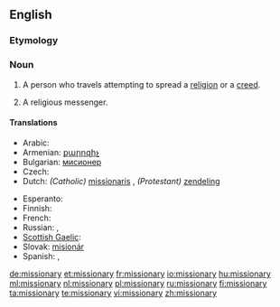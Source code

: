 {{wikipedia}}
==English==

===Etymology===
{{suffix|mission|ary}}

===Noun===
{{en-noun|missionar|ies}}

# A person who travels attempting to spread a [[religion]] or a [[creed]].
# {{pejorative}} A religious messenger.

====Translations====
{{trans-top|person traveling to spread a religion}}
* Arabic: {{t|ar|مبشر|m|tr=mubashshir|sc=Arab}}
* Armenian: [[քարոզիչ]]
* Bulgarian: [[мисионер]] {{m}}
* Czech: {{t-|cs|misionář|m}}
* Dutch: ''(Catholic)'' [[missionaris]] {{m}}, ''(Protestant)'' [[zendeling]] {{m}}
{{trans-mid}}
* Esperanto: {{t-|eo|misiisto|xs=Esperanto}}
* Finnish: {{t-|fi|lähetyssaarnaaja}}
* French: {{t+|fr|missionnaire|m}}
* Russian: {{t+|ru|миссионер|m|sc=Cyrl}}, {{t+|ru|миссионерка|f|sc=Cyrl}}
* [[Scottish Gaelic]]: {{t-|gd|teachdaire|m|xs=Scottish Gaelic}}
* Slovak: [[misionár]] {{m}}
* Spanish: {{t|es|misionero|m}}, {{t|es|misionera|f}}
{{trans-bottom}}

[[de:missionary]]
[[et:missionary]]
[[fr:missionary]]
[[io:missionary]]
[[hu:missionary]]
[[ml:missionary]]
[[nl:missionary]]
[[pl:missionary]]
[[ru:missionary]]
[[fi:missionary]]
[[ta:missionary]]
[[te:missionary]]
[[vi:missionary]]
[[zh:missionary]]